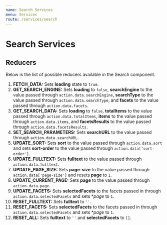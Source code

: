 ```yaml
---
name: Search Services
menu: Services
route: /services/search
---
```


# Search Services

## Reducers
Below is the list of possible reducers available in the Search component.
1. **FETCH_DATA:** Sets **loading** state to `true`.
1. **GET_SEARCH_ENGINE:** Sets **loading** to `false`, **searchEngine** to the value passed through `action.data.searchEngine`, **searchType** to the value passed through `action.data.searchType`, and **facets** to the value passed through `action.data.facets`.
1. **GET_SEARCH_DATA:** Sets **loading** to `false`, **totalItems** to the value passed through `action.data.totalItems`, **items** to the value passed through `action.data.items`, and **facetsResults** to the value passed through `action.data.facetsResults`.
1. **SET_SEARCH_PARAMETERS:** Sets **searchURL** to the value passed through `action.data.searchURL`.
1. **UPDATE_SORT:** Sets **sort** to the value passed through `action.data.sort` and sets **sort-order** to the value passed through `action.data['sort-order']`.
1. **UPDATE_FULLTEXT:** Sets **fulltext** to the value passed through `action.data.fulltext`.
1. **UPDATE_PAGE_SIZE:** Sets **page-size** to the value passed through `action.data['page-size']` and resets **page** to `1`.
1. **UPDATE_CURRENT_PAGE:** Sets **page** to the value passed through `action.data.page`.
1. **UPDATE_FACETS:** Sets **selectedFacets** to the facets passed in through `action.data.selectedFacets` and sets **page* to `1`.
1. **RESET_FULLTEXT:** Sets **fulltext** to `''`.
1. **RESET_FACETS:** Sets **selectedFacets** to the facets passed in through `action.data.selectedFacets` and sets **page* to `1`.
1. **RESET_ALL:** Sets **fulltext** to `''` and **selectedFacets** to `[]`.